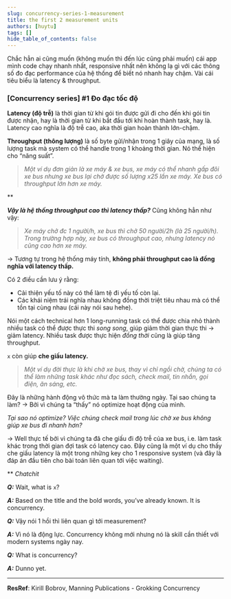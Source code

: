 ```yaml
---
slug: concurrency-series-1-measurement
title: the first 2 measurement units
authors: [huytu]
tags: []
hide_table_of_contents: false
---
```


Chắc hẳn ai cũng muốn (không muốn thì đến lúc cũng phải muốn) cái app mình code chạy nhanh nhất,
responsive nhất nên không lạ gì với các thông số đo đạc performance của hệ thống
để biết nó nhanh hay chậm. Vài cái tiêu biểu là latency & throughput.

### \[Concurrency series\] #1 Đo đạc tốc độ


**Latency (độ trễ)** là thời gian từ khi gói tin được gửi đi cho đến khi gói tin
được nhận, hay là thời gian từ khi bắt đầu tới khi hoàn thành task, hay là.
Latency cao nghĩa là độ trễ cao, aka thời gian hoàn thành lớn-chậm.

**Throughput (thông lượng)** là số byte gửi/nhận trong 1 giây của mạng, là số lượng
task mà system có thể handle trong 1 khoảng thời gian. Nó thể hiện cho “năng suất”.

> *Một ví dụ đơn giản là xe máy & xe bus, xe máy có thể nhanh gấp đôi xe bus nhưng
xe bus lại chở được số lượng x25 lần xe máy. Xe bus có throughput lớn hơn xe máy.*

**

***Vậy là hệ thống throughput cao thì latency thấp?*** Cũng không hẳn như vậy:

> *Xe máy chở đc 1 người/h, xe bus thì chở 50 người/2h (là 25 người/h). Trong trường
hợp này, xe bus có throughput cao, nhưng latency nó cũng cao hơn xe máy.*

→ Tương tự trong hệ thống máy tính, **không phải throughput cao là đồng nghĩa với latency thấp.**

Có 2 điều cần lưu ý rằng:

- Cải thiện yếu tố này có thể làm tệ đi yếu tố còn lại.
- Các khái niệm trái nghĩa nhau không đồng thời triệt tiêu nhau mà có thể tồn tại cùng nhau (cái này nói sau hehe).

Nói một cách technical hơn 1 long-running task có thể được chia nhỏ thành nhiều
task có thể được thực thi *song song*, giúp giảm thời gian thực thi → giảm latency.
Nhiều task được thực hiện *đồng thời* cũng là giúp tăng throughput.

`x` còn giúp **che giấu latency.**

> *Một ví dụ đời thực là khi chờ xe bus, thay vì chỉ ngồi chờ, chúng ta có thể làm
những task khác như đọc sách, check mail, tin nhắn, gọi điện, ăn sáng, etc.*

Đây là những hành động vô thức mà ta làm thường ngày. Tại sao chúng ta làm? → Bởi vì chúng ta “thấy” nó optimize hoạt động của mình.

*Tại sao nó optimize? Việc chúng check mail trong lúc chờ xe bus không giúp xe bus đi nhanh hơn?*

→ Well thực tế bởi vì chúng ta đã che giấu đi độ trễ của xe bus, i.e. làm task khác trong
thời gian đợi task có latency cao. Đây cũng là một ví dụ cho thấy che giấu latency
là một trong những key cho 1 responsive system (và đây là đáp án đầu tiên cho bài toán liên quan tới việc waiting).

** *Chatchit*

***Q:*** Wait, what is `x`?

***A:*** Based on the title and the bold words, you’ve already known. It is concurrency.

***Q:*** Vậy nói 1 hồi thì liên quan gì tới measurement?

***A:*** Vì nó là động lực. Concurrency không mới nhưng nó là skill cần thiết với modern systems ngày nay.

***Q:*** What is concurrency?

***A:*** Dunno yet.

---

**ResRef**: Kirill Bobrov, Manning Publications - Grokking Concurrency
